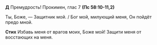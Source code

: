 **Д** Премудрость! Прокимен, глас 7 **(Пс 58:10-11,2)**

Ты, Боже, — Защитник мой. / Бог мой, милующий меня, Он пойдёт предо мной.

**Стих** Избавь меня от врагов моих, Боже мой! Защити меня от восстающих на меня.
